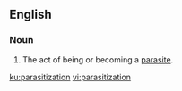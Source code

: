 ==English==

===Noun===
{{en-noun}}

# The act of being or becoming a [[parasite]].

[[ku:parasitization]]
[[vi:parasitization]]